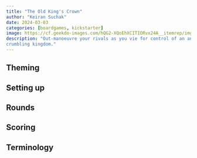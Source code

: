 ```yaml
---
title: "The Old King's Crown"
author: "Keiran Suchak"
date: 2024-03-03
categories: [boardgames, kickstarter]
image: https://cf.geekdo-images.com/hQG2-XQoEhXCITIORvx24A__itemrep/img/nxjDR_nK5kmSdApd5YJDeoPoQnc=/fit-in/246x300/filters:strip_icc()/pic7508098.jpg
description: "Out-manoeuvre your rivals as you vie for control of an ancient,
crumbling kingdom."
---
```


## Theming

## Setting up

## Rounds

## Scoring

## Terminology


